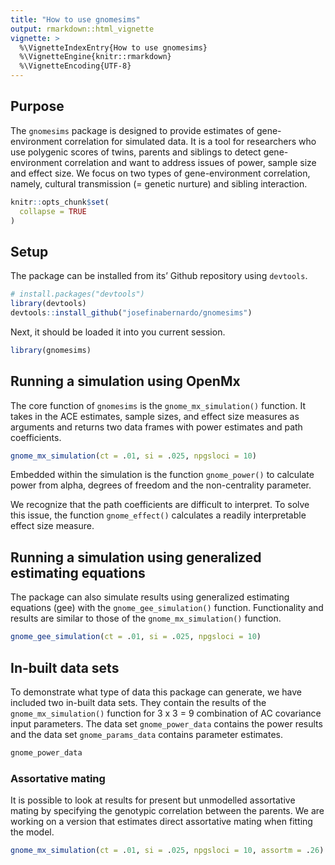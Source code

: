 ```yaml
---
title: "How to use gnomesims"
output: rmarkdown::html_vignette
vignette: >
  %\VignetteIndexEntry{How to use gnomesims}
  %\VignetteEngine{knitr::rmarkdown}
  %\VignetteEncoding{UTF-8}
---
```

## Purpose

The `gnomesims` package is designed to provide estimates of gene-environment correlation for simulated data. It is a tool for researchers who use polygenic scores of twins, parents and siblings to detect gene-environment correlation and want to address issues of power, sample size and effect size. We focus on two types of gene-environment correlation, namely, cultural transmission (= genetic nurture) and sibling interaction.

```r
knitr::opts_chunk$set(
  collapse = TRUE
)
```

## Setup

The package can be installed from its' Github repository using `devtools`.

```r
# install.packages("devtools")
library(devtools)
devtools::install_github("josefinabernardo/gnomesims")
```

Next, it should be loaded it into you current session.

```r
library(gnomesims)
```

## Running a simulation using OpenMx

The core function of `gnomesims` is the `gnome_mx_simulation()` function. It takes in the ACE estimates, sample sizes, and effect size measures as arguments and returns two data frames with power estimates and path coefficients.

```r
gnome_mx_simulation(ct = .01, si = .025, npgsloci = 10)
```

Embedded within the simulation is the function `gnome_power()` to calculate power from alpha, degrees of freedom and the non-centrality parameter.

We recognize that the path coefficients are difficult to interpret. To solve this issue, the function `gnome_effect()` calculates a readily interpretable effect size measure.

## Running a simulation using generalized estimating equations

The package can also simulate results using generalized estimating equations (gee) with the `gnome_gee_simulation()` function. Functionality and results are similar to those of the `gnome_mx_simulation()` function.

```r
gnome_gee_simulation(ct = .01, si = .025, npgsloci = 10)
```

## In-built data sets

To demonstrate what type of data this package can generate, we have included two in-built data sets. They contain the results of the `gnome_mx_simulation()` function for 3 x 3 = 9 combination of AC covariance input parameters. The data set `gnome_power_data` contains the power results and the data set `gnome_params_data` contains parameter estimates.

```r
gnome_power_data
```

### Assortative mating

It is possible to look at results for present but unmodelled assortative mating by specifying the genotypic correlation between the parents. We are working on a version that estimates direct assortative mating when fitting the model.

```r
gnome_mx_simulation(ct = .01, si = .025, npgsloci = 10, assortm = .26)
```
